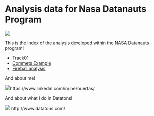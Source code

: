 
# Analysis data for Nasa Datanauts Program

![](src/datanauts.jpg)



This is the index of the analysis developed within the NASA Datanauts program!

* [Track01](track1/README.md)
* [Commets Example](comets_example/comets.html)
* [Fireball analysis](fireballs/readme.Rmd)


And about me!

![](src/me.jpg)https://www.linkedin.com/in/ineshuertas/

And about what I do in Datatons!

![](src/datatons.png) http://www.datatons.com/

